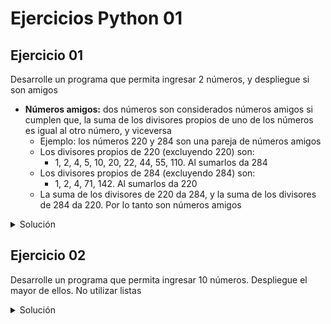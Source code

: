 # Ejercicios Python 01

## Ejercicio 01
Desarrolle un programa que permita ingresar 2 números, y despliegue si son amigos

- **Números amigos:** dos números son considerados números amigos si cumplen que, la suma de los divisores propios de uno de los números es igual al otro número, y viceversa
	- Ejemplo: los números 220 y 284 son una pareja de números amigos
	- Los divisores propios de 220 (excluyendo 220) son: 
		- 1, 2, 4, 5, 10, 20, 22, 44, 55, 110. Al sumarlos da 284
	- Los divisores propios de 284 (excluyendo 284) son: 
		- 1, 2, 4, 71, 142. Al sumarlos da 220
	- La suma de los divisores de 220 da 284, y la suma de los divisores de 284 da 220. Por lo tanto son números amigos

<details>
	<summary style={{color:'red'}}>Solución</summary>

```python
num1 = int(input("Ingrese el primer número: "))
num2 = int(input("Ingrese el segundo número: "))

suma_div_num1 = 0
for i in range(1, num1):
	if num1 % i == 0:
		suma_div_num1 = suma_div_num1 + i 

suma_div_num2 = 0
for i in range(1, num2):
	if num2 % i == 0:
		suma_div_num2 = suma_div_num2 + i

if suma_div_num1 == num2:
	print(num1," es amigo de ", num2)
else:
	print(num1," NO es amigo de ", num2)

if suma_div_num2 == num1:
	print(num2," es amigo de ", num1)
else:
	print(num2," NO es amigo de ", num1)
```
</details>

## Ejercicio 02
Desarrolle un programa que permita ingresar 10 números. Despliegue el mayor de ellos. No utilizar listas

<details>
	<summary style={{color:'red'}}>Solución</summary>

```python
num_max = int(input("Ingrese el núero [1 de 10]: "))

for i in range(2, 10+1):
    num = int(input(f"Ingrese el número [{i} de 10]: "))
    if num > num_max:
        num_max = num

print(f"Número Mayor: {num_max}")
```
</details>